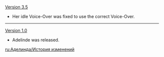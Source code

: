 {{Change History/Header}}
[[Version 3.5]]
* Her idle Voice-Over was fixed to use the correct Voice-Over.
----
[[Version 1.0]]
* Adelinde was released.
<noinclude>


[[ru:Аделинда/История изменений]]
</noinclude>